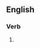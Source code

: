 {{also|périclitâtes}}

==English==

===Verb===
{{head|en|verb form}}

# {{en-third-person singular of|periclitate}}